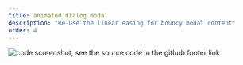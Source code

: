 ```yaml
---
title: animated dialog modal
description: "Re-use the linear easing for bouncy modal content"
order: 4
---
```



<VideoPlayer
  classes="w-[460px] right-[300px] top-[20px]"
  name="animated-dialog"
/>

<Image
  src={screen}
  alt="code screenshot, see the source code in the github footer link"
  class="rounded-xl absolute z-1 w-[420px] right-[20px] top-[60px] hover:z-10"
/>